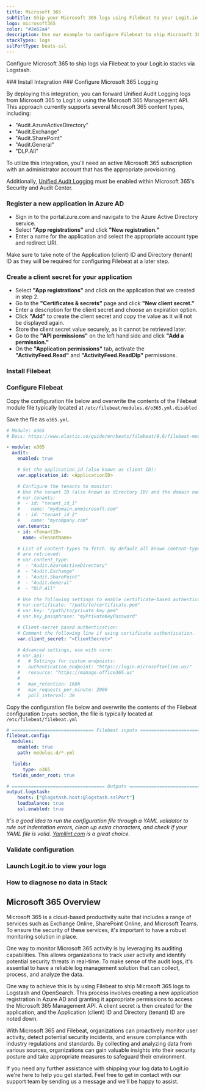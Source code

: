 ```yaml
---
title: Microsoft 365
subTitle: Ship your Microsoft 365 logs using Filebeat to your Logit.io Stack
logo: microsoft365
color: "#2e62a4"
description: Use our example to configure Filebeat to ship Microsoft 365 logs to your Logit.io stacks. Configure Filebeat to send Microsoft 365 logs to Logstash or Elastic.
stackTypes: logs
sslPortType: beats-ssl
---
```


Configure Microsoft 365 to ship logs via Filebeat to your Logit.io stacks via Logstash.

<Steps>
  ### Install Integration
  <InstallIntegration/>
  ### Configure Microsoft 365 Logging

  By deploying this integration, you can forward Unified Audit Logging logs 
  from Microsoft 365 to Logit.io using the Microsoft 365 Management API. 
  This approach currently supports several Microsoft 365 content types, including:

  - "Audit.AzureActiveDirectory"
  - "Audit.Exchange"
  - "Audit.SharePoint"
  - "Audit.General"
  - "DLP.All"

  To utilize this integration, you'll need an active Microsoft 365 subscription 
  with an administrator account that has the appropriate provisioning. 
  
  Additionally, [Unified Audit Logging](https://learn.microsoft.com/en-us/microsoft-365/compliance/audit-log-enable-disable?view=o365-worldwide#verify-the-auditing-status-for-your-organization) 
  must be enabled within Microsoft 365's Security and Audit Center.

  ### Register a new application in Azure AD

  - Sign in to the portal.zure.com and navigate to the Azure Active Directory service.
  - Select __"App registrations"__ and click __"New registration."__
  - Enter a name for the application and select the appropriate account type and redirect URI.

  <Callout type="info">
    Make sure to take note of the Application (client) ID and Directory (tenant) 
    ID as they will be required for configuring Filebeat at a later step.
  </Callout>

  ### Create a client secret for your application

  - Select __"App registrations"__ and click on the application that we created in step 2.
  - Go to the __"Certificates & secrets"__ page and click __"New client secret."__
  - Enter a description for the client secret and choose an expiration option.
  - Click __"Add"__ to create the client secret and copy the value as it will not be displayed again.
  - Store the client secret value securely, as it cannot be retrieved later.
  - Go to the __"API permissions"__ on the left hand side and click __"Add a permission."__
  - On the __"Application permissions"__ tab, activate the __"ActivityFeed.Read"__ and __"ActivityFeed.ReadDlp"__ permissions.

  ### Install Filebeat

  <InstallFilebeat />

  ### Configure Filebeat

  Copy the configuration file below and overwrite the contents of the Filebeat 
  module file typically located at `/etc/filebeat/modules.d/o365.yml.disabled`
        
  Save the file as `o365.yml`.

  ```yml copy showLineNumbers
  # Module: o365
  # Docs: https://www.elastic.co/guide/en/beats/filebeat/8.6/filebeat-module-o365.html

  - module: o365
    audit:
      enabled: true

      # Set the application_id (also known as client ID):
      var.application_id: <ApplicationID>

      # Configure the tenants to monitor:
      # Use the tenant ID (also known as directory ID) and the domain name.
      # var.tenants:
      #  - id: "tenant_id_1"
      #    name: "mydomain.onmicrosoft.com"
      #  - id: "tenant_id_2"
      #    name: "mycompany.com"
      var.tenants:
      - id: <TenantID>
        name: <TenantName>

      # List of content-types to fetch. By default all known content-types
      # are retrieved:
      # var.content_type:
      #  - "Audit.AzureActiveDirectory"
      #  - "Audit.Exchange"
      #  - "Audit.SharePoint"
      #  - "Audit.General"
      #  - "DLP.All"

      # Use the following settings to enable certificate-based authentication:
      # var.certificate: "/path/to/certificate.pem"
      # var.key: "/path/to/private_key.pem"
      # var.key_passphrase: "myPrivateKeyPassword"

      # Client-secret based authentication:
      # Comment the following line if using certificate authentication.
      var.client_secret: "<ClientSecret>"

      # Advanced settings, use with care:
      # var.api:
      #   # Settings for custom endpoints:
      #   authentication_endpoint: "https://login.microsoftonline.us/"
      #   resource: "https://manage.office365.us"
      #
      #   max_retention: 168h
      #   max_requests_per_minute: 2000
      #   poll_interval: 3m
  ```

  Copy the configuration file below and overwrite the contents of the Filebeat 
  configuration `Inputs` section, the file is typically located at `/etc/filebeat/filebeat.yml`
  
  ```yml copy showLineNumbers /@logstash.host/ /@logstash.sslPort/
  # ============================== Filebeat inputs ===============================
  filebeat.config:
    modules:
      enabled: true            
      path: modules.d/*.yml

    fields:
        type: o365
    fields_under_root: true
  
  # ================================== Outputs ===================================
  output.logstash:
      hosts: ["@logstash.host:@logstash.sslPort"]
      loadbalance: true
      ssl.enabled: true
  ```

  _It's a good idea to run the configuration file through a YAML 
  validator to rule out indentation errors, clean up extra characters, 
  and check if your YAML file is valid. [Yamllint.com](https://yamllint.com) is a great choice._

  ### Validate configuration
  
  <ValidateBeat beatname="filebeat" />

  ### Launch Logit.io to view your logs

  <LaunchStack utmMedium="logs" utmCampaign="M365" source="Microsoft_365" />

  ### How to diagnose no data in Stack

  <DiagnoseNoData />

</Steps>

## Microsoft 365 Overview

Microsoft 365 is a cloud-based productivity suite that includes a range of 
services such as Exchange Online, SharePoint Online, and Microsoft Teams. 
To ensure the security of these services, it's important to have a 
robust monitoring solution in place.

One way to monitor Microsoft 365 activity is by leveraging its auditing 
capabilities. This allows organizations to track user activity and identify 
potential security threats in real-time. To make sense of the audit logs, 
it's essential to have a reliable log management solution that can 
collect, process, and analyze the data.

One way to achieve this is by using Filebeat to ship Microsoft 365 logs to 
Logstash and OpenSearch. This process involves creating a new application 
registration in Azure AD and granting it appropriate permissions to access 
the Microsoft 365 Management API. A client secret is then created for the 
application, and the Application (client) ID and 
Directory (tenant) ID are noted down.

With Microsoft 365 and Filebeat, organizations can proactively monitor user 
activity, detect potential security incidents, and ensure compliance with 
industry regulations and standards. By collecting and analyzing data from 
various sources, organizations can gain valuable insights into their security 
posture and take appropriate measures to safeguard their environment.

If you need any further assistance with shipping your log data to Logit.io 
we're here to help you get started. Feel free to get in contact with our support team 
by sending us a message <IntercomButton text="via live chat" /> and we'll be happy to assist.
